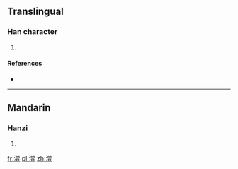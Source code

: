 ==Translingual==

===Han character===
{{Han char|rn=85|rad=水|as=12|sn=15|four=3816<sub>6</sub>|canj=水金田日 (ECWA)}}

# {{defn|Han|sort=水12}}

====References====
* {{Han ref|kx=0650.020|dkj=18260|hdz=31745.090|uh=6F67|ud=28519|bh=E657|bd=58967}}

----

==Mandarin==

===Hanzi===
{{cmn-hanzi|pin=[[shàn]] ([[shan4]]), [[zhēn]] ([[zhen1]])|wg=shan<sup>4</sup>, chen<sup>1</sup>}}

# {{defn|lang=cmn|sort=水12}}

[[fr:潧]]
[[pl:潧]]
[[zh:潧]]